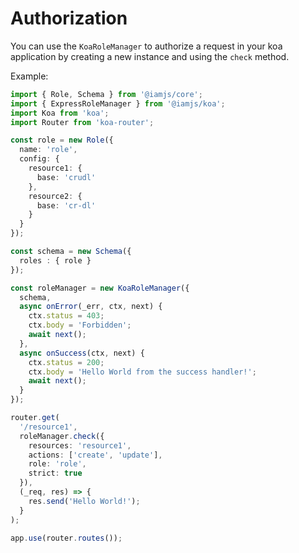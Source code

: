 # Authorization

You can use the `KoaRoleManager` to authorize a request in your koa application by creating a new instance and using the `check` method.

Example:

```ts
import { Role, Schema } from '@iamjs/core';
import { ExpressRoleManager } from '@iamjs/koa';
import Koa from 'koa';
import Router from 'koa-router';

const role = new Role({
  name: 'role',
  config: {
    resource1: {
      base: 'crudl'
    },
    resource2: {
      base: 'cr-dl'
    }
  }
});

const schema = new Schema({
  roles : { role }
});

const roleManager = new KoaRoleManager({
  schema,
  async onError(_err, ctx, next) {
    ctx.status = 403;
    ctx.body = 'Forbidden';
    await next();
  },
  async onSuccess(ctx, next) {
    ctx.status = 200;
    ctx.body = 'Hello World from the success handler!';
    await next();
  }
});

router.get(
  '/resource1',
  roleManager.check({
    resources: 'resource1',
    actions: ['create', 'update'],
    role: 'role',
    strict: true
  }),
  (_req, res) => {
    res.send('Hello World!');
  }
);

app.use(router.routes());
```
